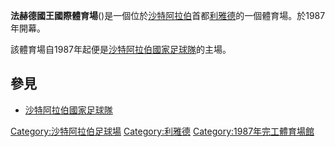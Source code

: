 {{Infobox_Stadium |
 stadium_name = 法赫德國王國際體育場|
 nickname = |
 image = Al-Nasr crowd.jpg| 
 location = {{flagicon|Saudi Arabia}} [[利雅德|利雅德]]|
 broke_ground = 1985年 |
 opened = 1987年 |
 owner =  |
 operator = |
 pitch_size =  
 construction_cost = |
 architect = | 
 tenants = [[沙特阿拉伯國家足球隊|沙特阿拉伯國家足球隊]] (1987-) |
 seating_capacity = <center>70,000|
 highest attendance = 
}}

'''法赫德國王國際體育場'''({{lang-en|'''King Fahd International Stadium'''}})是一個位於[[沙特阿拉伯|沙特阿拉伯]]首都[[利雅德|利雅德]]的一個體育場。於1987年開幕。

該體育場自1987年起便是[[沙特阿拉伯國家足球隊|沙特阿拉伯國家足球隊]]的主場。

{{亞洲運動會主場館}}

== 參見 ==
* [[沙特阿拉伯國家足球隊|沙特阿拉伯國家足球隊]]

[[Category:沙特阿拉伯足球場|Category:沙特阿拉伯足球場]]
[[Category:利雅德|Category:利雅德]]
[[Category:1987年完工體育場館|Category:1987年完工體育場館]]